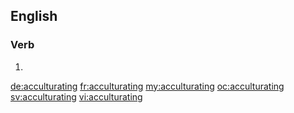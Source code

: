 ==English==

===Verb===
{{head|en|present participle}}

# {{present participle of|acculturate|lang=en}}

[[de:acculturating]]
[[fr:acculturating]]
[[my:acculturating]]
[[oc:acculturating]]
[[sv:acculturating]]
[[vi:acculturating]]